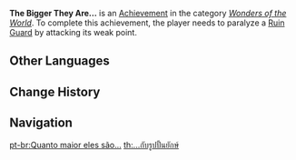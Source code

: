 {{Achievement Infobox
|title        = 
|id           = 82013
|order id     = 2013
|category     = Wonders of the World
|description  = Paralyze a [[Ruin Guard]] by attacking its weak point.
|requirements = 
|primogems    = 5
|tracking     = 
|hidden       = 1
|topic        = Ruin Guard
|type         = Exploration
}}
'''The Bigger They Are...''' is an [[Achievement]] in the category ''[[Wonders of the World]]''. To complete this achievement, the player needs to paralyze a [[Ruin Guard]] by attacking its weak point.
<!--
==Trivia==

==Video Guides==
{{EVT
|video1   = 
|caption1 = 
}}
-->
==Other Languages==
{{Other Languages
|en      = The Bigger They Are...
|zhs     = …与巨像
|zhs_rm  = ...Yǔ Jùxiàng
|zht     = …與巨像
|zht_rm  = ...Yǔ Jùxiàng
|zh_tl   = ...and the Colossus
|zh_note = A reference to the {{w|zh:汪达与巨像|Chinese name}} of the 2005 video game {{w|Shadow of the Colossus}}.
|ja      = …と巨像
|ja_rm   = ...to Kyozou
|ja_tl   = ...and Huge Image
|ko      = …와 거상
|ko_rm   = ...Wa Geosang
|ko_tl   = ...and the Colossus
|ko_note = A reference to the {{w|ko:완다와 거상|Korean name}} of the 2005 video game {{w|Shadow of the Colossus}}.
|es      = Mientras más grandes...
|es_tl   = The bigger...
|es_note = Part of a similar Spanish idiom, ''"Mientras más grandes, más rápido caen."'' ("The bigger [they are], the faster they fall.")
|fr      = L'énorme statue et moi
|fr_tl   = The Huge Statue and I
|ru      = ...тем они больше
|ru_tl   = ...The Bigger They Are
|th      = ...กับรูปปั้นยักษ์
|th_rm   = 
|th_tl   = 
|vi      = Rất to lớn
|vi_tl   = 
|de      = Einfach riesengroß
|de_tl   = Simply Giant-Sized
|id      = Semakin Besar...
|id_tl   = The Bigger It Is...
|pt      = Quanto maior eles são...
|pt_tl   = 
|tr      = Cüssene Güvenme
|tr_tl   = 
|it      = Più sono grossi...
|it_tl   = 
}}

==Change History==
{{Change History|1.0}}
<!--
==References==
{{Reflist}}
-->
==Navigation==
{{Achievement Navbox|Wonders of the World|Exploration}}

[[pt-br:Quanto maior eles são...]]
[[th:...กับรูปปั้นยักษ์]]